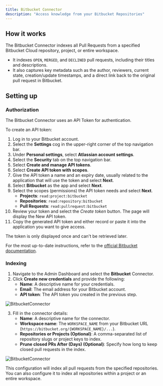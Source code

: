 ```yaml
---
title: Bitbucket Connector
description: "Access knowledge from your Bitbucket Repositories"
---
```


## How it works

The Bitbucket Connector indexes all Pull Requests from a specified Bitbucket Cloud repository, project, or entire workspace.

- It indexes `OPEN`, `MERGED`, and `DECLINED` pull requests, including their titles and descriptions.
- It also captures key metadata such as the author, reviewers, current state, creation/update timestamps, and a direct link back to the original pull request in Bitbucket.

## Setting up

### Authorization

The Bitbucket Connector uses an API Token for authentication.

To create an API token:
1. Log in to your Bitbucket account.
2. Select the **Settings** cog in the upper-right corner of the top navigation bar.
3. Under **Personal settings**, select **Atlassian account settings**.
4. Select the **Security** tab on the top navigation bar.
5. Select **Create and manage API tokens**.
6. Select **Create API token with scopes**. 
7. Give the API token a name and an expiry date, usually related to the application that will use the token and select **Next**.
8. Select **Bitbucket** as the app and select **Next**.
9. Select the scopes (permissions) the API token needs and select **Next**.
    -   **Projects**: `read:project:bitbucket`
    -   **Repositories**: `read:repository:bitbucket`
    -   **Pull Requests**: `read:pullrequest:bitbucket`
10. Review your token and select the *Create token* button. The page will display the New API token.
11. Copy the generated API token and either record or paste it into the application you want to give access. 
<Note>
The token is only displayed once and can't be retrieved later.
</Note>

For the most up-to-date instructions, refer to the [official Bitbucket documentation](https://support.atlassian.com/bitbucket-cloud/docs/create-an-api-token/).

### Indexing

1.  Navigate to the Admin Dashboard and select the **Bitbucket** Connector.
2.  Click **Create new credentials** and provide the following:
    - **Name**: A descriptive name for your credentials.
    - **Email**: The email address for your Bitbucket account.
    - **API token**: The API token you created in the previous step.

![BitbucketConnector](/images/connectors/bitbucket/BitbucketConnectorCred.png)

3.  Fill in the connector details:
    - **Name**: A descriptive name for the connector.
    - **Workspace name**: The `WORKSPACE_NAME` from your Bitbucket URL (`https://bitbucket.org/{WORKSPACE_NAME}/...`).
    - **Repositories or Projects (Optional)**: A comma-separated list of repository slugs or project keys to index.
    - **Prune closed PRs After (Days) (Optional)**: Specify how long to keep closed pull requests in the index.

![BitbucketConnector](/images/connectors/bitbucket/BitbucketConnector.png)

This configuration will index all pull requests from the specified repositories. You can also configure it to index all repositories within a project or an entire workspace.
